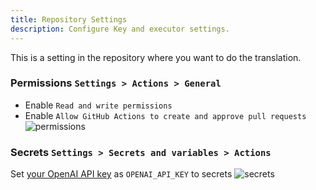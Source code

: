 ```yaml
---
title: Repository Settings
description: Configure Key and executor settings.
---
```




This is a setting in the repository where you want to do the translation.

<Steps>

### Permissions `Settings > Actions > General`

- Enable `Read and write permissions`
- Enable `Allow GitHub Actions to create and approve pull requests`
![permissions](https://user-images.githubusercontent.com/69892552/228692074-d8d009a8-9272-4023-97b1-3cbc637d5d84.jpg)


### Secrets `Settings > Secrets and variables > Actions`

Set [your OpenAI API key](./openai-key#copy-the-api-key) as `OPENAI_API_KEY` to secrets
![secrets](https://user-images.githubusercontent.com/69892552/228692421-22d7db33-4e32-4f28-b166-45b4d3ce2b11.jpg)


</Steps>